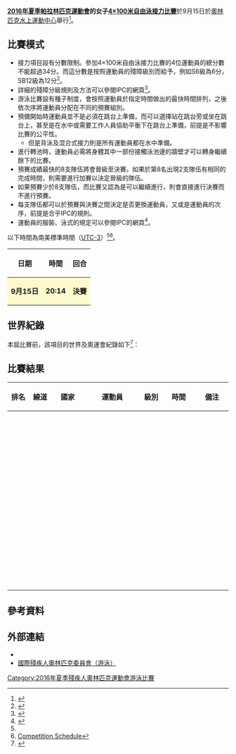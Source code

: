{{noteTA|G1=Sports}}
{{Infobox Paralympic event
| event       = 女子4×100米自由泳接力
| games       = 2016年夏季
| image       = [[File:Swimming_pictogram_(Paralympics).svg|80px]]
| caption     = 
| venue       = [[奧林匹克水上運動中心_(里約熱內盧)|奧林匹克水上運動中心]]
| dates       = 9月15日
| competitors = 28
| nations     = 7<ref>[https://smsprio2016-a.akamaihd.net/_odf-documents/S/W/SWW712000_EntryListbyEvent_2016_09_04_d989c2ac_a342_4870_bb03_b2f9a9d537c5.pdf Entry List by Event]{{dead link|date=2017年11月 |bot=InternetArchiveBot |fix-attempted=yes }}</ref>
| gold        =  
| goldNPC     =  
| silver      =  
| silverNPC   =  
| bronze      =  
| bronzeNPC   =  
| prev        = [[2012年夏季殘疾人奧林匹克運動會女子4×100米自由泳接力比賽|2012]]
| next        = [[2020年夏季殘疾人奧林匹克運動會女子4×100米自由泳接力比賽|2020]]
}}
{{2016年夏季殘疾人奧林匹克運動會游泳比賽}}
'''[[2016年夏季帕拉林匹克運動會|2016年夏季帕拉林匹克運動會]]的女子[[2016年夏季殘疾人奧林匹克運動會游泳比賽|4×100米自由泳接力比賽]]'''於9月15日於[[奧林匹克水上運動中心_(里約熱內盧)|奧林匹克水上運動中心]]舉行<ref name=rio>{{Cite web |url=https://www.rio2016.com/en/paralympics/swimming |title=Paralympic Swimming |accessdate=2016-09-16 |archive-date=2016-09-17 |archive-url=https://web.archive.org/web/20160917051309/https://www.rio2016.com/en/paralympics/swimming |dead-url=no }}</ref>。

== 比賽模式 ==
* 接力項目設有分數限制。參加4×100米自由泳接力比賽的4位運動員的總分數不能超過34分。而這分數是按照運動員的殘障級別而給予，例如S6級為6分，SB12級為12分<ref name=schedule>{{Cite web |url=http://www.paralimpicos.es/publicacion/ficheros/Paralympic%20Explanatory%20Guide%20_%20Swimming.pdf |title=Swimming Explanatory Guide |access-date=2016-09-18 |archive-url=https://web.archive.org/web/20160330022106/http://www.paralimpicos.es/publicacion/ficheros/Paralympic%20Explanatory%20Guide%20_%20Swimming.pdf |archive-date=2016-03-30 |dead-url=yes }}</ref>。
* 詳細的殘障分級規則及方法可以參閱IPC的網頁<ref>{{Cite web |url=https://www.paralympic.org/sites/default/files/document/150831095438998_2015_September+IPC+Swimming+Classification+Rules+and+Regulations_1.pdf |title=Swimming Classifi cation Rules and Regulations |accessdate=2016-09-16 |archive-date=2016-04-24 |archive-url=https://web.archive.org/web/20160424020109/https://www.paralympic.org/sites/default/files/document/150831095438998_2015_September+IPC+Swimming+Classification+Rules+and+Regulations_1.pdf |dead-url=no }}</ref>。
* 游泳比賽設有種子制度，會按照運動員於指定時間做出的最快時間排列，之後依次序將運動員分配在不同的預賽組別。
* 預備開始時運動員並不是必須在跳台上準備，而可以選擇站在跳台旁或坐在跳台上，甚至是在水中或需要工作人員協助平衡下在跳台上準備，前提是不影響比賽的公平性。
** 但是背泳及混合式接力則是所有運動員都在水中準備。
* 進行轉池時，運動員必需將身體其中一部份接觸泳池邊的牆壁才可以轉身繼續餘下的比賽。
* 預賽成績最快的8支隊伍將會晉級至決賽。如果於第8名出現2支隊伍有相同的完成時間，則需要進行加賽以決定晉級的隊伍。
* 如果預賽少於8支隊伍，而比賽又認為是可以繼續進行，則會直接進行決賽而不進行預賽。
* 每支隊伍都可以於預賽與決賽之間決定是否更換運動員，又或是運動員的次序，前提是合乎IPC的規則。
* 運動員的服裝、泳式的規定可以參閱IPC的網頁<ref>{{Cite web |url=https://www.paralympic.org/sites/default/files/document/151109162936023_2015_02%2BIPC%2BSwimming%2BRules%2Band%2BRegulations_V3.pdf |title=Swimming Rules and Regulations 2014-2017 |accessdate=2016-09-16 |archive-date=2017-03-28 |archive-url=https://web.archive.org/web/20170328063315/https://www.paralympic.org/sites/default/files/document/151109162936023_2015_02%2BIPC%2BSwimming%2BRules%2Band%2BRegulations_V3.pdf |dead-url=no }}</ref>。
以下時間為南美標準時間（[[UTC-3|UTC-3]]）<ref name=schedule/><ref>[https://smsprio2016-a.akamaihd.net/_odf-documents/S/W/SW0000000_CompetitionSchedule_2016_09_06_fe2337c6_f440_476d_b75f_49a5644cf1a4.pdf Competition Schedule]{{dead link|date=2017年11月 |bot=InternetArchiveBot |fix-attempted=yes }}</ref>。
{| class="wikitable" style="text-align:center" width=400px
! 日期
! 時間
! 回合
|-
|style=background:lemonchiffon| '''9月15日''' ||style=background:lemonchiffon| '''20:14''' || style=background:lemonchiffon| '''決賽''' 
|}

== 世界紀錄 ==
本屆比賽前，該項目的世界及奧運會紀錄如下<ref>{{Cite web |url=https://www.paralympic.org/swimming/records |title=IPC Swimming Record |accessdate=2016-09-16 |archive-date=2019-07-05 |archive-url=https://web.archive.org/web/20190705104657/https://www.paralympic.org/swimming/records |dead-url=no }}</ref>：
{{World Olympic Record
| world_athlete   = {{flagathlete|[[埃莉·科爾|埃莉·科爾]]、[[麥迪森·艾略特|麥迪森·艾略特]]<br>[[凱瑟琳·唐尼|凱瑟琳·唐尼]]、[[積琦蓮·富蘭尼|積琦蓮·富蘭尼]]|AUS}}
| world_mark      = 04:20.39
| world_place     = {{GBR}}[[倫敦|倫敦]]
| world_date      = 2012年9月3日
| olympic_athlete = {{flagIPCathlete|[[埃莉·科爾|埃莉·科爾]]、[[麥迪森·艾略特|麥迪森·艾略特]]<br>[[凱瑟琳·唐尼|凱瑟琳·唐尼]]、[[積琦蓮·富蘭尼|積琦蓮·富蘭尼]]|AUS|2012年夏季}}
| olympic_mark    = 04:20.39
| olympic_place   = {{GBR}}[[倫敦|倫敦]]
| olympic_date    = 2012年9月3日
}}

== 比賽結果 ==
{| class="wikitable" style="text-align:center;" 
!width=50| 排名
!width=50| 線道
!width=100| 國家
!width=200| 運動員
!width=50| 級別
!width=100| 時間
!width=100| 備注
|-
|  ||  ||align=left| {{flagIPC|AUS|2016年夏季}} ||align=left|  ||  ||  ||  
|-
|  ||  ||align=left| {{flagIPC|USA|2016年夏季}} ||align=left|  ||  ||  ||  
|-
|  ||  ||align=left| {{flagIPC|CHN|2016年夏季}} ||align=left|  ||  ||  ||  
|-
|  ||  ||align=left| {{flagIPC|GBR|2016年夏季}} ||align=left|  ||  ||  ||  
|-
|  ||  ||align=left| {{flagIPC|CAN|2016年夏季}} ||align=left|  ||  ||  ||  
|-
|  ||  ||align=left| {{flagIPC|JPN|2016年夏季}} ||align=left|  ||  ||  ||  
|-
|  ||  ||align=left| {{flagIPC|BRA|2016年夏季}} ||align=left|  ||  ||  ||  
|}

== 參考資料 ==
{{reflist}}

== 外部連結 ==
* {{Official|https://www.rio2016.com/en/paralympics/swimming}}{{pt}}{{en}}{{es}}{{fr}}
* [https://www.paralympic.org/swimming 國際殘疾人奧林匹克委員會（游泳）]{{Wayback|url=https://www.paralympic.org/swimming |date=20160924053122 }}{{en}}

[[Category:2016年夏季殘疾人奧林匹克運動會游泳比賽|Category:2016年夏季殘疾人奧林匹克運動會游泳比賽]]